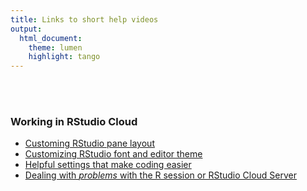 ```yaml
---
title: Links to short help videos
output: 
  html_document:
    theme: lumen
    highlight: tango
---
```

<br><br>

### Working in RStudio Cloud

+ [Customing RStudio pane layout](https://youtu.be/HuEn5s3qByI)
+ [Customizing RStudio font and editor theme](https://youtu.be/bAzWtVg-JjA)
+ [Helpful settings that make coding easier](https://youtu.be/stYKskGN15g)
+ [Dealing with _problems_ with the R session or RStudio Cloud Server](https://youtu.be/dlFsYx8-Zys)